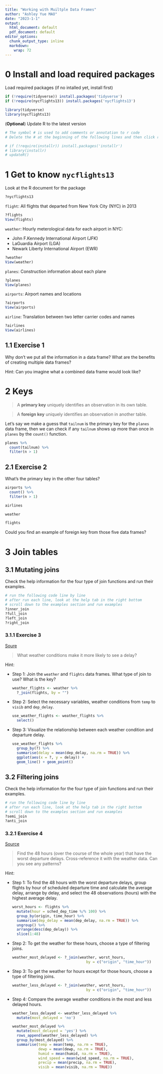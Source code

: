 ```yaml
---
title: "Working with Muiltple Data Frames"
author: "Ashley Yue MAO"
date: "2023-1-1"
output:
  html_document: default
  pdf_document: default
editor_options:
  chunk_output_type: inline
  markdown: 
    wrap: 72
---
```


# 0 Install and load required packages

Load required packages (if no intalled yet, install first)

```r
if (!require(tidyverse)) install.packages('tidyverse')
if (!require(nycflights13)) install.packages('nycflights13')

library(tidyverse)
library(nycflights13)
```

(**Optional**) Update R to the latest version

```r
# The symbol # is used to add comments or annotation to r code
# Delete the # at the beginning of the following lines and then click run 

# if (!require(installr)) install.packages('installr')
# library(installr)
# updateR()
```

# 1 Get to know `nycflights13`

Look at the R document for the package

```r
?nycflights13
```

`flight`: All flights that departed from New York City (NYC) in 2013

```r
?flights
View(flights)  
```

`weather`: Hourly meterological data for each airport in NYC:

-   John F.Kennedy International Airport (JFK)
-   LaGuardia Airport (LGA)
-   Newark Liberty International Airport (EWR)

```r
?weather
View(weather) 
```

`planes`: Construction information about each plane

```r
?planes  
View(planes)
```

`airports`: Airport names and locations

```r
?airports  
View(airports)
```

`airline`: Translation between two letter carrier codes and names

```r
?airlines
View(airlines)
```

## 1.1 Exercise 1

Why don't we put all the information in a data frame? What are the
benefits of creating multiple data frames?

Hint: Can you imagine what a combined data frame would look like?

# 2 Keys

> A **primary key** uniquely identifies an observation in its own table.

> A **foreign key** uniquely identifies an observation in another table.

Let's say we make a guess that `tailnum` is the primary key for the
`planes` data frame, then we can check if any `tailnum` shows up more
than once in `planes` by the `count()` function.

```r
planes %>% 
  count(tailnum) %>% 
  filter(n > 1)
```

## 2.1 Exercise 2

What's the primary key in the other four tables?

```r
airports %>% 
  count() %>% 
  filter(n > 1)
```

```r
airlines 
```

```r
weather 
```

```r
flights 
```

Could you find an example of foreign key from those five data frames?

# 3 Join tables

## 3.1 Mutating joins

Check the help information for the four type of join functions and run their examples.

```r
# run the following code line by line
# after run each line, look at the help tab in the right bottom
# scroll down to the examples section and run examples
?inner_join
?full_join
?left_join
?right_join
```

### 3.1.1 Exercise 3

[Soure](https://jrnold.github.io/r4ds-exercise-solutions/relational-data.html#exercise-13.4.4)

> What weather conditions make it more likely to see a delay?

Hint:

-   Step 1: Join the `weather` and `flights` data frames. What type of
    join to use? What is the key?

    ```r
    weather_flights <- weather %>% 
      ?_join(flights, by = "")
    ```

<!-- -->

-   Step 2: Select the necessary variables, weather conditions from
    `temp` to `visib` and `dep_delay`.

    ```r
    use_weather_flights <- weather_flights %>% 
      select()
    ```

<!-- -->

-   Step 3: Visualize the relationship between each weather condition
    and departure delay.

    ```r
    use_weather_flights %>%
      group_by(?) %>%
      summarise(delay = mean(dep_delay, na.rm = TRUE)) %>%
      ggplot(aes(x = ?, y = delay)) +
      geom_line() + geom_point()
    ```

## 3.2 Filtering joins

Check the help information for the four type of join functions and run their examples.

```r
# run the following code line by line
# after run each line, look at the help tab in the right bottom
# scroll down to the examples section and run examples
?semi_join
?anti_join
```

### 3.2.1 Exercise 4

[Source](https://jrnold.github.io/r4ds-exercise-solutions/relational-data.html#exercise-13.5.4)

> Find the 48 hours (over the course of the whole year) that have the
> worst departure delays. Cross-reference it with the weather data. Can
> you see any patterns?

Hint:

-   Step 1: To find the 48 hours with the worst departure delays, group
    flights by hour of scheduled departure time and calculate the
    average delay, arrange by delay, and select the 48 observations
    (hours) with the highest average delay.

    ```r
    worst_hours <- flights %>%
      mutate(hour = sched_dep_time %/% 100) %>%
      group_by(origin, time_hour) %>%
      summarise(dep_delay = mean(dep_delay, na.rm = TRUE)) %>%
      ungroup() %>%
      arrange(desc(dep_delay)) %>%
      slice(1:48)
    ```

-   Step 2: To get the weather for these hours, choose a type of
    filtering joins.

    ```r
    weather_most_delayed <- ?_join(weather, worst_hours, 
                                      by = c("origin", "time_hour"))
    ```

-   Step 3: To get the weather for hours except for those hours, choose
    a type of filtering joins.

    ```r
    weather_less_delayed <- ?_join(weather, worst_hours, 
                                      by = c("origin", "time_hour"))
    ```

-   Step 4: Compare the average weather conditions in the most and less
    delayed hours.

    ```r
    weather_less_delayed <- weather_less_delayed %>%
      mutate(most_delayed = 'no') 

    weather_most_delayed %>%
      mutate(most_delayed = 'yes') %>%
      rows_append(weather_less_delayed) %>%
      group_by(most_delayed) %>%
      summarise(temp = mean(temp, na.rm = TRUE),
                dewp = mean(dewp, na.rm = TRUE),
                humid = mean(humid, na.rm = TRUE),
                wind_speed = mean(wind_speed, na.rm = TRUE),
                precip = mean(precip, na.rm = TRUE),
                visib = mean(visib, na.rm = TRUE))
    ```
